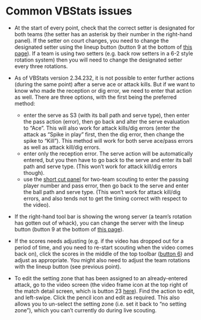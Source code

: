 # Common VBStats issues

- At the start of every point, check that the correct setter is designated for both teams (the setter has an asterisk by their number in the right-hand panel). If the setter on court changes, you need to change the designated setter using the lineup button (button 9 at the bottom of [this page](http://peranasports.com/VBStatsHD/Guide/lessons/Screen_detail.html)). If a team is using two setters (e.g. back row setters in a 6-2 style rotation system) then you will need to change the designated setter every three rotations.

- As of VBStats version 2.34.232, it is not possible to enter further actions (during the same point) after a serve ace or attack kills. But if we want to know who made the reception or dig error, we need to enter that action as well. There are three options, with the first being the preferred method:

    - enter the serve as S3 (with its ball path and serve type), then enter the pass action (error), then go back and alter the serve evaluation to "Ace". This will also work for attack kills/dig errors (enter the attack as "Spike in play" first, then the dig error, then change the spike to "Kill"). This method will work for both serve ace/pass errors as well as attack kill/dig errors.
    - enter only the reception error. The serve action will be automatically entered, but you then have to go back to the serve and enter its ball path and serve type. (This won't work for attack kill/dig errors though).
    - use the [short cut panel](http://peranasports.com/VBStatsHD/Guide/lessons/How_to_code.html) for two-team scouting to enter the passing player number and pass error, then go back to the serve and enter the ball path and serve type. (This won't work for attack kill/dig errors, and also tends not to get the timing correct with respect to the video).

- If the right-hand tool bar is showing the wrong server (a team's rotation has gotten out of whack), you can change the server with the lineup button (button 9 at the bottom of [this page](http://peranasports.com/VBStatsHD/Guide/lessons/Screen_detail.html)).

- If the scores needs adjusting (e.g. if the video has dropped out for a period of time, and you need to re-start scouting when the video comes back on), click the scores in the middle of the top toolbar ([button 6](http://peranasports.com/VBStatsHD/Guide/lessons/Screen_detail.html)) and adjust as appropriate. You might also need to adjust the team rotations with the lineup button (see previous point).

- To edit the setting zone that has been assigned to an already-entered attack, go to the video screen (the video frame icon at the top right of the match detail screen, which is button 23 [here](http://peranasports.com/VBStatsHD/Guide/lessons/Match_detail.html)). Find the action to edit, and left-swipe. Click the pencil icon and edit as required. This also allows you to un-select the setting zone (i.e. set it back to "no setting zone"), which you can't currently do during live scouting.

